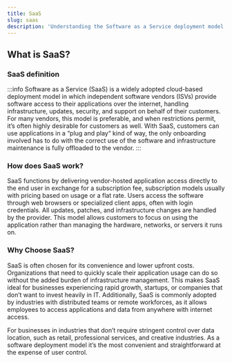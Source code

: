 ```yaml
---
title: SaaS 
slug: saas
description: 'Understanding the Software as a Service deployment model'
---
```

## What is SaaS?

### SaaS definition

:::info
Software as a Service (SaaS) is a widely adopted cloud-based deployment model in which independent software vendors (ISVs) provide software access to their applications over the internet, handling infrastructure, updates, security, and support on behalf of their customers. For many vendors, this model is preferable, and when restrictions permit, it’s often highly desirable for customers as well. With SaaS, customers can use applications in a “plug and play“ kind of way, the only onboarding involved has to do with the correct use of the software and infrastructure maintenance is fully offloaded to the vendor. 
:::

### How does SaaS work? 

SaaS functions by delivering vendor-hosted application access directly to the end user in exchange for a subscription fee, subscription models usually with pricing based on usage or a flat rate. Users access the software through web browsers or specialized client apps, often with login credentials. All updates, patches, and infrastructure changes are handled by the provider. This model allows customers to focus on using the application rather than managing the hardware, networks, or servers it runs on.

### Why Choose SaaS?

SaaS is often chosen for its convenience and lower upfront costs. Organizations that need to quickly scale their application usage can do so without the added burden of infrastructure management. This makes SaaS ideal for businesses experiencing rapid growth, startups, or companies that don’t want to invest heavily in IT. Additionally, SaaS is commonly adopted by industries with distributed teams or remote workforces, as it allows employees to access applications and data from anywhere with internet access.

For businesses in industries that don’t require stringent control over data location, such as retail, professional services, and creative industries. As a software deployment model it’s the most convenient and straightforward at the expense of user control.  